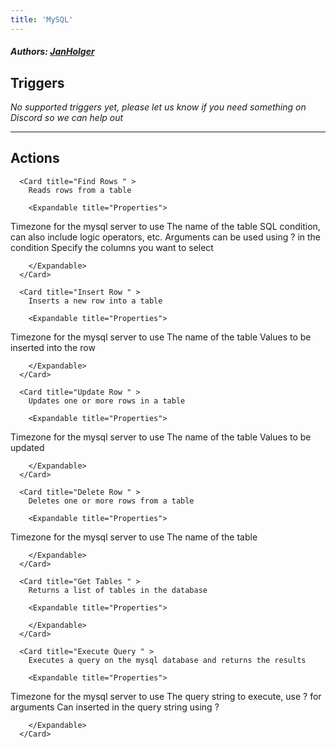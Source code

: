 ```yaml
---
title: 'MySQL'
---
```


##### Authors: [JanHolger](https://github.com/JanHolger)


## Triggers

*No supported triggers yet, please let us know if you need something on Discord so we can help out* 


---

## Actions


      <Card title="Find Rows " >
        Reads rows from a table

        <Expandable title="Properties">
          
<ResponseField name="Authentication" required type="Custom_auth">

</ResponseField>
            
<ResponseField name="Timezone"  type="Short_text">
Timezone for the mysql server to use
</ResponseField>
            
<ResponseField name="Table" required type="Dropdown">
The name of the table
</ResponseField>
            
<ResponseField name="Condition" required type="Short_text">
SQL condition, can also include logic operators, etc.
</ResponseField>
            
<ResponseField name="Arguments"  type="Array">
Arguments can be used using ? in the condition
</ResponseField>
            
<ResponseField name="Columns"  type="Array">
Specify the columns you want to select
</ResponseField>
              
        </Expandable>
      </Card>
  
      <Card title="Insert Row " >
        Inserts a new row into a table

        <Expandable title="Properties">
          
<ResponseField name="Authentication" required type="Custom_auth">

</ResponseField>
            
<ResponseField name="Timezone"  type="Short_text">
Timezone for the mysql server to use
</ResponseField>
            
<ResponseField name="Table" required type="Dropdown">
The name of the table
</ResponseField>
            
<ResponseField name="Values" required type="Object">
Values to be inserted into the row
</ResponseField>
              
        </Expandable>
      </Card>
  
      <Card title="Update Row " >
        Updates one or more rows in a table

        <Expandable title="Properties">
          
<ResponseField name="Authentication" required type="Custom_auth">

</ResponseField>
            
<ResponseField name="Timezone"  type="Short_text">
Timezone for the mysql server to use
</ResponseField>
            
<ResponseField name="Table" required type="Dropdown">
The name of the table
</ResponseField>
            
<ResponseField name="Values" required type="Object">
Values to be updated
</ResponseField>
            
<ResponseField name="Search Column" required type="Short_text">

</ResponseField>
            
<ResponseField name="Search Value" required type="Short_text">

</ResponseField>
              
        </Expandable>
      </Card>
  
      <Card title="Delete Row " >
        Deletes one or more rows from a table

        <Expandable title="Properties">
          
<ResponseField name="Authentication" required type="Custom_auth">

</ResponseField>
            
<ResponseField name="Timezone"  type="Short_text">
Timezone for the mysql server to use
</ResponseField>
            
<ResponseField name="Table" required type="Dropdown">
The name of the table
</ResponseField>
            
<ResponseField name="Search Column" required type="Short_text">

</ResponseField>
            
<ResponseField name="Search Value" required type="Short_text">

</ResponseField>
              
        </Expandable>
      </Card>
  
      <Card title="Get Tables " >
        Returns a list of tables in the database

        <Expandable title="Properties">
          
<ResponseField name="Authentication" required type="Custom_auth">

</ResponseField>
              
        </Expandable>
      </Card>
  
      <Card title="Execute Query " >
        Executes a query on the mysql database and returns the results

        <Expandable title="Properties">
          
<ResponseField name="Authentication" required type="Custom_auth">

</ResponseField>
            
<ResponseField name="Timezone"  type="Short_text">
Timezone for the mysql server to use
</ResponseField>
            
<ResponseField name="Query" required type="Short_text">
The query string to execute, use ? for arguments
</ResponseField>
            
<ResponseField name="Arguments"  type="Array">
Can inserted in the query string using ?
</ResponseField>
              
        </Expandable>
      </Card>
  

